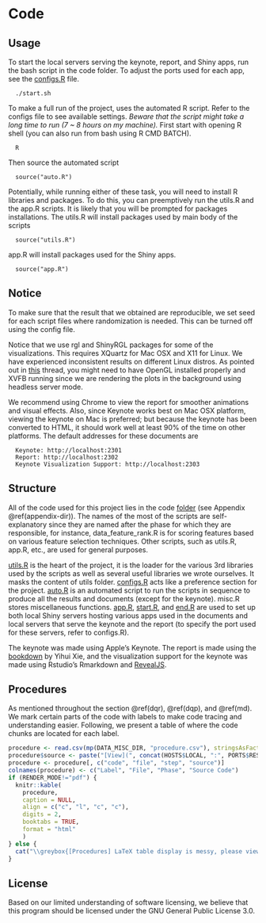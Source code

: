 \cleardoublepage 

# Code {#appendix-code}

## Usage {-}
To start the local servers serving the keynote, report, and Shiny apps, run the bash script in the code folder. To adjust the ports used for each app, see the [configs.R](`r concat(HOSTS$LOCAL, ":", PORTS$RESOURCE, "/code/configs.R")`) file.

```
  ./start.sh
```

To make a full run of the project, uses the automated R script. Refer to the configs file to see available settings. _Beware that the script might take a long time to run (7 ~ 8 hours on my machine)._ First start with opening R shell (you can also run from bash using R CMD BATCH).

```
  R
```

Then source the automated script

```
  source("auto.R")
```

Potentially, while running either of these task, you will need to install R libraries and packages. To do this, you can preemptively run the utils.R and the app.R scripts. It is likely that you will be prompted for packages installations. The utils.R will install packages used by main body of the scripts

```
  source("utils.R")
```

app.R will install packages used for the Shiny apps. 

```
  source("app.R")
```

## Notice {-}

To make sure that the result that we obtained are reproducible, we set seed for each script files where randomization is needed. This can be turned off using the config file.

Notice that we use rgl and ShinyRGL packages for some of the visualizations. This requires XQuartz for Mac OSX and X11 for Linux. We have experienced inconsistent results on different Linux distros. As pointed out in [this](https://github.com/trestletech/shinyRGL/issues/5) thread, you might need to have OpenGL installed properly and XVFB running since we are rendering the plots in the background using headless server mode.

We recommend using Chrome to view the report for smoother animations and visual effects. Also, since Keynote works best on Mac OSX platform, viewing the keynote on Mac is preferred; but because the keynote has been converted to HTML, it should work well at least 90% of the time on other platforms. The default addresses for these documents are

```
  Keynote: http://localhost:2301
  Report: http://localhost:2302
  Keynote Visualization Support: http://localhost:2303
```




## Structure {-}
All of the code used for this project lies in the code [folder](`r concat(HOSTS$LOCAL, ":", PORTS$RESOURCE, "/code/")`) (see Appendix \@ref(appendix-dir)). The names of the most of the scripts are self-explanatory since they are named after the phase for which they are responsible, for instance, data_feature_rank.R is for scoring features based on various feature selection techniques. Other scripts, such as utils.R, app.R, etc., are used for general purposes.

[utils.R](`r concat(HOSTS$LOCAL, ":", PORTS$RESOURCE, "/code/utils.R")`) is the heart of the project, it is the loader for the various 3rd libraries used by the scripts as well as several useful libraries we wrote ourselves. It masks the content of utils folder. [configs.R](`r concat(HOSTS$LOCAL, ":", PORTS$RESOURCE, "/code/configs.R")`) acts like a preference section for the project. [auto.R](`r concat(HOSTS$LOCAL, ":", PORTS$RESOURCE, "/code/auto.R")`) is an automated script to run the scripts in sequence to produce all the results and documents (except for the keynote). misc.R stores miscellaneous functions. [app.R](`r concat(HOSTS$LOCAL, ":", PORTS$RESOURCE, "/code/app.R")`), [start.R](`r concat(HOSTS$LOCAL, ":", PORTS$RESOURCE, "/code/start.R")`), and [end.R](`r concat(HOSTS$LOCAL, ":", PORTS$RESOURCE, "/code/end.R")`) are used to set up both local Shiny servers hosting various apps used in the documents and local servers that serve the keynote and the report (to specify the port used for these servers, refer to configs.R).

The keynote was made using Apple's Keynote. The report is made using the [bookdown](https://bookdown.org/yihui/bookdown/) by Yihui Xie, and the visualization support for the keynote was made using Rstudio's Rmarkdown and [RevealJS](https://github.com/rstudio/revealjs).





## Procedures {-} 
As mentioned throughout the section \@ref(dqr), \@ref(dqp), and \@ref(md). We mark certain parts of the code with labels to make code tracing and understanding easier. Following, we present a table of where the code chunks are located for each label.

```r
procedure <- read.csv(mp(DATA_MISC_DIR, "procedure.csv"), stringsAsFactors = FALSE)
procedure$source <- paste("[View](", concat(HOSTS$LOCAL, ":", PORTS$RESOURCE, "/code/"), procedure$file,")", sep = "")
procedure <- procedure[, c("code", "file", "step", "source")]
colnames(procedure) <- c("Label", "File", "Phase", "Source Code")
if (RENDER_MODE!="pdf") {
  knitr::kable(
    procedure,
    caption = NULL,
    align = c("c", "l", "c", "c"),
    digits = 2,
    booktabs = TRUE,
    format = "html"
    )
} else {
  cat("\\greybox{[Procedures] LaTeX table display is messy, please view the table directly in result output folder at ./result/}")
}
```





## License {-}
Based on our limited understanding of software licensing, we believe that this program should be licensed under the GNU General Public License 3.0.